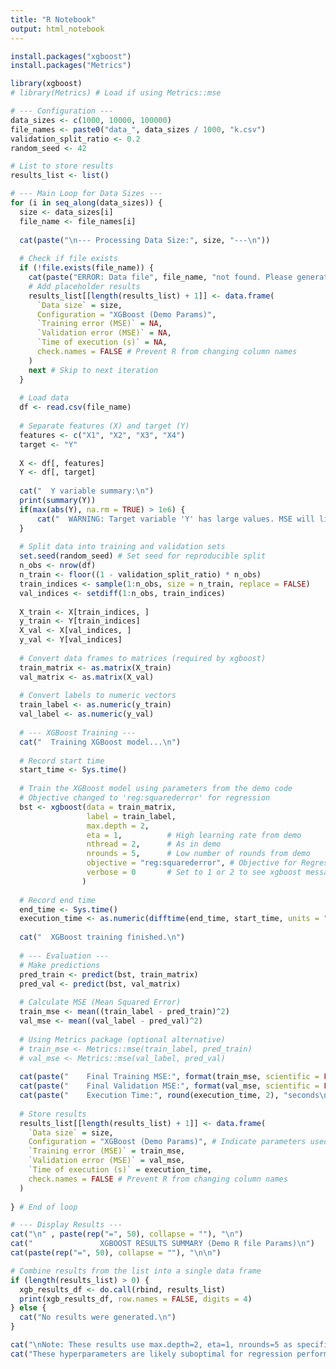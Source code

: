 ---
title: "R Notebook"
output: html_notebook
---


```{r}
install.packages("xgboost")
install.packages("Metrics")

```

```{r}
library(xgboost)
# library(Metrics) # Load if using Metrics::mse

# --- Configuration ---
data_sizes <- c(1000, 10000, 100000)
file_names <- paste0("data_", data_sizes / 1000, "k.csv")
validation_split_ratio <- 0.2
random_seed <- 42

# List to store results
results_list <- list()

# --- Main Loop for Data Sizes ---
for (i in seq_along(data_sizes)) {
  size <- data_sizes[i]
  file_name <- file_names[i]
  
  cat(paste("\n--- Processing Data Size:", size, "---\n"))
  
  # Check if file exists
  if (!file.exists(file_name)) {
    cat(paste("ERROR: Data file", file_name, "not found. Please generate it first.\n"))
    # Add placeholder results
    results_list[[length(results_list) + 1]] <- data.frame(
      `Data size` = size,
      Configuration = "XGBoost (Demo Params)",
      `Training error (MSE)` = NA,
      `Validation error (MSE)` = NA,
      `Time of execution (s)` = NA,
      check.names = FALSE # Prevent R from changing column names
    )
    next # Skip to next iteration
  }
  
  # Load data
  df <- read.csv(file_name)
  
  # Separate features (X) and target (Y)
  features <- c("X1", "X2", "X3", "X4")
  target <- "Y"
  
  X <- df[, features]
  Y <- df[, target]
  
  cat("  Y variable summary:\n")
  print(summary(Y))
  if(max(abs(Y), na.rm = TRUE) > 1e6) {
      cat("  WARNING: Target variable 'Y' has large values. MSE will likely be large.\n")
  }
  
  # Split data into training and validation sets
  set.seed(random_seed) # Set seed for reproducible split
  n_obs <- nrow(df)
  n_train <- floor((1 - validation_split_ratio) * n_obs)
  train_indices <- sample(1:n_obs, size = n_train, replace = FALSE)
  val_indices <- setdiff(1:n_obs, train_indices)
  
  X_train <- X[train_indices, ]
  y_train <- Y[train_indices]
  X_val <- X[val_indices, ]
  y_val <- Y[val_indices]
  
  # Convert data frames to matrices (required by xgboost)
  train_matrix <- as.matrix(X_train)
  val_matrix <- as.matrix(X_val)
  
  # Convert labels to numeric vectors
  train_label <- as.numeric(y_train)
  val_label <- as.numeric(y_val)
  
  # --- XGBoost Training ---
  cat("  Training XGBoost model...\n")
  
  # Record start time
  start_time <- Sys.time()
  
  # Train the XGBoost model using parameters from the demo code
  # Objective changed to 'reg:squarederror' for regression
  bst <- xgboost(data = train_matrix,
                 label = train_label,
                 max.depth = 2,
                 eta = 1,          # High learning rate from demo
                 nthread = 2,      # As in demo
                 nrounds = 5,      # Low number of rounds from demo
                 objective = "reg:squarederror", # Objective for Regression
                 verbose = 0       # Set to 1 or 2 to see xgboost messages
                ) 
  
  # Record end time
  end_time <- Sys.time()
  execution_time <- as.numeric(difftime(end_time, start_time, units = "secs"))
  
  cat("  XGBoost training finished.\n")
  
  # --- Evaluation ---
  # Make predictions
  pred_train <- predict(bst, train_matrix)
  pred_val <- predict(bst, val_matrix)
  
  # Calculate MSE (Mean Squared Error)
  train_mse <- mean((train_label - pred_train)^2)
  val_mse <- mean((val_label - pred_val)^2)
  
  # Using Metrics package (optional alternative)
  # train_mse <- Metrics::mse(train_label, pred_train)
  # val_mse <- Metrics::mse(val_label, pred_val)
  
  cat(paste("    Final Training MSE:", format(train_mse, scientific = FALSE, digits = 4), "\n"))
  cat(paste("    Final Validation MSE:", format(val_mse, scientific = FALSE, digits = 4), "\n"))
  cat(paste("    Execution Time:", round(execution_time, 2), "seconds\n"))
  
  # Store results
  results_list[[length(results_list) + 1]] <- data.frame(
    `Data size` = size,
    Configuration = "XGBoost (Demo Params)", # Indicate parameters used
    `Training error (MSE)` = train_mse,
    `Validation error (MSE)` = val_mse,
    `Time of execution (s)` = execution_time,
    check.names = FALSE # Prevent R from changing column names
  )
  
} # End of loop

```


```{r}

# --- Display Results ---
cat("\n" , paste(rep("=", 50), collapse = ""), "\n")
cat("               XGBOOST RESULTS SUMMARY (Demo R file Params)\n")
cat(paste(rep("=", 50), collapse = ""), "\n\n")

# Combine results from the list into a single data frame
if (length(results_list) > 0) {
  xgb_results_df <- do.call(rbind, results_list)
  print(xgb_results_df, row.names = FALSE, digits = 4)
} else {
  cat("No results were generated.\n")
}

cat("\nNote: These results use max.depth=2, eta=1, nrounds=5 as specified.\n")
cat("These hyperparameters are likely suboptimal for regression performance.\n")
```



